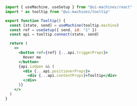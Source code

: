 ```jsx
import { useMachine, useSetup } from "@ui-machines/react"
import * as tooltip from "@ui-machines/tooltip"

export function Tooltip() {
  const [state, send] = useMachine(tooltip.machine)
  const ref = useSetup({ send, id: "1" })
  const api = tooltip.connect(state, send)

  return (
    <>
      <button ref={ref} {...api.triggerProps}>
        Hover me
      </button>
      {api.isOpen && (
        <div {...api.positionerProps}>
          <div {...api.contentProps}>Tooltip</div>
        </div>
      )}
    </>
  )
}
```
